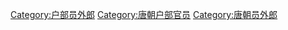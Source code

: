 [[Category:户部员外郎|Category:户部员外郎]]
[[Category:唐朝户部官员|Category:唐朝户部官员]]
[[Category:唐朝员外郎|Category:唐朝员外郎]]